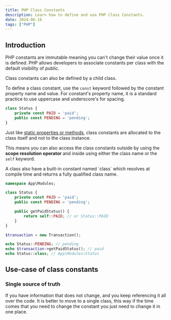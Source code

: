```yaml
---
title: PHP Class Constants
description: Learn how to define and use PHP Class Constants.
date: 2024-06-16
tags: ["PHP"]
---
```



## Introduction

PHP constants are immutable meaning you can't change their value once it is defined. PHP allows developers to associate constants per class with the default visibility of public.

<Alert>
    Class constants can also be defined by a child class.
</Alert>

To define a class constant, use the `const` keyword followed by the constant property name and value. For constant's property name, it is a standard practice to use uppercase and underscore's for spacing.

```php
class Status {
    private const PAID = 'paid';
    public const PENDING = 'pending';
}
```

Just like [static properties or methods](/php-static-properties-and-methods-in-object-oriented-php), class constants are allocated to the class itself and not to the class instance.

This means you can also access the class constants outside by using the **scope resolution operator** and inside using either the class name or the `self` keyword.

<Alert>
    A class also have a built-in constant named `class` which resolves at compile time and returns a fully qualified class name.
</Alert>

```php
namespace App\Modules;

class Status {
    private const PAID = 'paid';
    public const PENDING = 'pending';

    public getPaidStatus() {
        return self::PAID; // or Status::PAID
    }
}

$transaction = new Transaction();

echo Status::PENDING; // pending
echo $transaction->getPaidStatus(); // paid
echo Status::class; // App\Modules\Status
```

## Use-case of class constants

### Single source of truth

If you have information that does not change, and you keep referencing it all over the code. It is better to move to a single class, this way if the time comes that you need to change the constant you just need to change it in one place.

